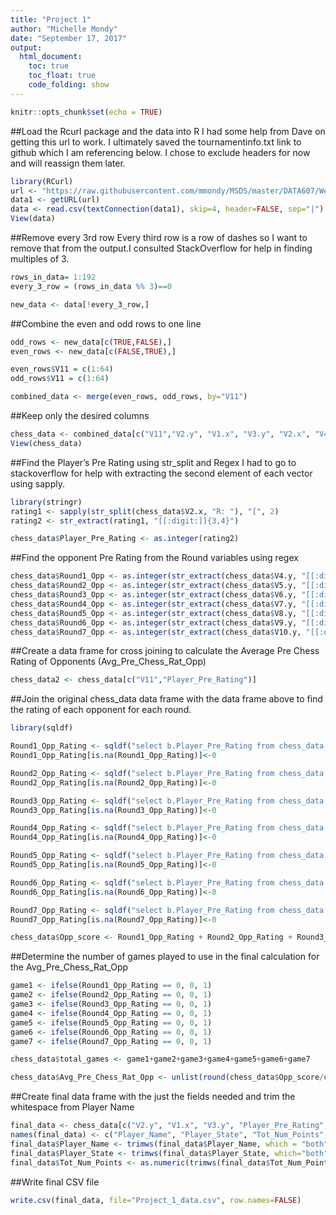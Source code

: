```yaml
---
title: "Project 1"
author: "Michelle Mondy"
date: "September 17, 2017"
output: 
  html_document:
    toc: true
    toc_float: true
    code_folding: show
---
```


```r
knitr::opts_chunk$set(echo = TRUE)
```

##Load the Rcurl package and the data into R
I had some help from Dave on getting this url to work. I ultimately saved the tournamentinfo.txt link to github which I am referencing below. I chose to exclude headers for now and will reassign them later.

```r
library(RCurl)
url <- "https://raw.githubusercontent.com/mmondy/MSDS/master/DATA607/Week%204/tournamentinfo.txt"
data1 <- getURL(url)
data <- read.csv(textConnection(data1), skip=4, header=FALSE, sep="|")
View(data)
```

##Remove every 3rd row
Every third row is a row of dashes so I want to remove that from the output.I consulted StackOverflow for help in finding multiples of 3.

```r
rows_in_data= 1:192
every_3_row = (rows_in_data %% 3)==0

new_data <- data[!every_3_row,]
```

##Combine the even and odd rows to one line

```r
odd_rows <- new_data[c(TRUE,FALSE),]
even_rows <- new_data[c(FALSE,TRUE),]

even_rows$V11 = c(1:64)
odd_rows$V11 = c(1:64)

combined_data <- merge(even_rows, odd_rows, by="V11")
```

##Keep only the desired columns

```r
chess_data <- combined_data[c("V11","V2.y", "V1.x", "V3.y", "V2.x", "V4.y", "V5.y", "V6.y", "V7.y", "V8.y", "V9.y", "V10.y")]
View(chess_data)
```

##Find the Player's Pre Rating using str_split and Regex
I had to go to stackoverflow for help with extracting the second element of each vector using sapply.

```r
library(stringr)
rating1 <- sapply(str_split(chess_data$V2.x, "R: "), "[", 2) 
rating2 <- str_extract(rating1, "[[:digit:]]{3,4}")

chess_data$Player_Pre_Rating <- as.integer(rating2)
```

##Find the opponent Pre Rating from the Round variables using regex

```r
chess_data$Round1_Opp <- as.integer(str_extract(chess_data$V4.y, "[[:digit:]]{1,2}"))
chess_data$Round2_Opp <- as.integer(str_extract(chess_data$V5.y, "[[:digit:]]{1,2}"))
chess_data$Round3_Opp <- as.integer(str_extract(chess_data$V6.y, "[[:digit:]]{1,2}"))
chess_data$Round4_Opp <- as.integer(str_extract(chess_data$V7.y, "[[:digit:]]{1,2}"))
chess_data$Round5_Opp <- as.integer(str_extract(chess_data$V8.y, "[[:digit:]]{1,2}"))
chess_data$Round6_Opp <- as.integer(str_extract(chess_data$V9.y, "[[:digit:]]{1,2}"))
chess_data$Round7_Opp <- as.integer(str_extract(chess_data$V10.y, "[[:digit:]]{1,2}"))
```


##Create a data frame for cross joining to calculate the Average Pre Chess Rating of Opponents (Avg_Pre_Chess_Rat_Opp)
```r
chess_data2 <- chess_data[c("V11","Player_Pre_Rating")]
```

##Join the original chess_data data frame with the data frame above to find the rating of each opponent for each round.

```r
library(sqldf)

Round1_Opp_Rating <- sqldf("select b.Player_Pre_Rating from chess_data a left join chess_data2 b on a.Round1_Opp = b.V11")
Round1_Opp_Rating[is.na(Round1_Opp_Rating)]<-0

Round2_Opp_Rating <- sqldf("select b.Player_Pre_Rating from chess_data a left join chess_data2 b on a.Round2_Opp = b.V11")
Round2_Opp_Rating[is.na(Round2_Opp_Rating)]<-0

Round3_Opp_Rating <- sqldf("select b.Player_Pre_Rating from chess_data a left join chess_data2 b on a.Round3_Opp = b.V11")
Round3_Opp_Rating[is.na(Round3_Opp_Rating)]<-0

Round4_Opp_Rating <- sqldf("select b.Player_Pre_Rating from chess_data a left join chess_data2 b on a.Round4_Opp = b.V11")
Round4_Opp_Rating[is.na(Round4_Opp_Rating)]<-0

Round5_Opp_Rating <- sqldf("select b.Player_Pre_Rating from chess_data a left join chess_data2 b on a.Round5_Opp = b.V11")
Round5_Opp_Rating[is.na(Round5_Opp_Rating)]<-0

Round6_Opp_Rating <- sqldf("select b.Player_Pre_Rating from chess_data a left join chess_data2 b on a.Round6_Opp = b.V11")
Round6_Opp_Rating[is.na(Round6_Opp_Rating)]<-0

Round7_Opp_Rating <- sqldf("select b.Player_Pre_Rating from chess_data a left join chess_data2 b on a.Round7_Opp = b.V11")
Round7_Opp_Rating[is.na(Round7_Opp_Rating)]<-0

chess_data$Opp_score <- Round1_Opp_Rating + Round2_Opp_Rating + Round3_Opp_Rating + Round4_Opp_Rating + Round5_Opp_Rating + Round6_Opp_Rating + Round7_Opp_Rating
```

##Determine the number of games played to use in the final calculation for the Avg_Pre_Chess_Rat_Opp

```r
game1 <- ifelse(Round1_Opp_Rating == 0, 0, 1)
game2 <- ifelse(Round2_Opp_Rating == 0, 0, 1)
game3 <- ifelse(Round3_Opp_Rating == 0, 0, 1)
game4 <- ifelse(Round4_Opp_Rating == 0, 0, 1)
game5 <- ifelse(Round5_Opp_Rating == 0, 0, 1)
game6 <- ifelse(Round6_Opp_Rating == 0, 0, 1)
game7 <- ifelse(Round7_Opp_Rating == 0, 0, 1)

chess_data$total_games <- game1+game2+game3+game4+game5+game6+game7

chess_data$Avg_Pre_Chess_Rat_Opp <- unlist(round(chess_data$Opp_score/chess_data$total_games, digits=0))
```


##Create final data frame with the just the fields needed and trim the whitespace from Player Name
```r
final_data <- chess_data[c("V2.y", "V1.x", "V3.y", "Player_Pre_Rating", "Avg_Pre_Chess_Rat_Opp")]
names(final_data) <- c("Player_Name", "Player_State", "Tot_Num_Points", "Player_Pre_Rating", "Avg_Pre_Chess_Rat_Opp")
final_data$Player_Name <- trimws(final_data$Player_Name, which = "both")
final_data$Player_State <- trimws(final_data$Player_State, which="both")
final_data$Tot_Num_Points <- as.numeric(trimws(final_data$Tot_Num_Points,which="both"))
```

##Write final CSV file

```r
write.csv(final_data, file="Project_1_data.csv", row.names=FALSE)
```

